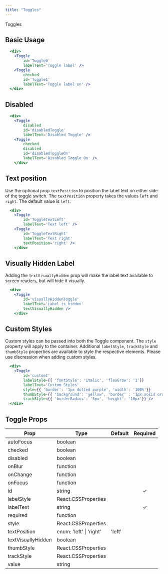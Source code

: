 ```yaml
---
title: "Toggles"
---
```



<DocsHeading to="/design/selection-controls/" type="design">Toggles</DocsHeading>

## Basic Usage

```.jsx
  <div>
    <Toggle
        id='Toggle0'
        labelText='Toggle label' />
    <Toggle
        checked
        id='Toggle1'
        labelText='Toggle label on' />
  </div>
```

## Disabled

```.jsx
  <div>
    <Toggle
        disabled
        id='disabledToggle'
        labelText='Disabled Toggle' />
    <Toggle
        checked
        disabled
        id='disabledToggleOn'
        labelText='Disabled Toggle On' />
    </div>
```

## Text position
Use the optional prop `textPosition` to position the label text on either side of the toggle switch.
The `textPosition` property takes the values `left` and `right`. The default value is `left`.

```.jsx
  <div>
    <Toggle
        id='ToggleTextLeft'
        labelText='Text left' />
    <Toggle
        id='ToggleTextRight'
        labelText='Text right'
        textPosition='right' />
    </div>
```

## Visually Hidden Label
Adding the `textVisuallyHidden` prop will make the label text available to screen readers, but will hide it visually.

```.jsx
  <div>
    <Toggle
        id='visuallyHiddenToggle'
        labelText='Label is hidden'
        textVisuallyHidden />
    </div>
```

## Custom Styles
Custom styles can be passed into both the Toggle component.  The `style` property will apply to the container.
Additional `labelStyle`, `trackStyle` and `thumbStyle` properties are available to style the respective elements.
Please use discression when adding custom styles.

```.jsx
  <div>
    <Toggle
        id='custom1'
        labelStyle={{ 'fontStyle': 'italic', 'flexGrow': '1'}}
        labelText='Custom Styles'
        style={{ 'border': '1px dotted purple', 'width': '100%'}}
        thumbStyle={{ 'background': 'yellow', 'border' : '1px solid orange', 'boxShadow': '0 0 0' }}
        trackStyle={{ 'borderRadius': '5px', 'height': '18px'}} />
  </div>
```


## Toggle Props

| Prop                   | Type | Default | Required    |
| -----------------------|------|---------|:-----------:|
| autoFocus | boolean | |
| checked | boolean | |
| disabled | boolean | |
| onBlur | function | |
| onChange | function | |
| onFocus | function | |
| id | string | | &#10003;
| labelStyle | React.CSSProperties | |
| labelText | string | | &#10003;
| required | function | |
| style | React.CSSProperties | |
| textPosition  | enum: 'left' &#124; 'right' | 'left' |
| textVisuallyHidden | boolean | |
| thumbStyle | React.CSSProperties | |
| trackStyle | React.CSSProperties | |
| value | string | |

